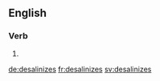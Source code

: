 
==English==

===Verb===
{{head|en|verb form}}

# {{en-third-person singular of|desalinize}}

[[de:desalinizes]]
[[fr:desalinizes]]
[[sv:desalinizes]]